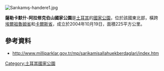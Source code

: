 [[Image:Sarıkamış-handere1.jpg|right]]
{{coord|40|18|07.27|N|42|36|52.04|E|display=title}}

'''薩勒卡默什-阿拉修克伯山國家公園'''是[[土耳其|土耳其]]的[[國家公園|國家公園]]，位於該國東北部，橫跨[[埃爾祖魯姆省|埃爾祖魯姆省]]和[[卡爾斯省|卡爾斯省]]，成立於2004年10月19日，面積225平方公里。

==參考資料==
* http://www.milliparklar.gov.tr/mp/sarikamisallahuekberdaglari/index.htm {{Wayback|url=http://www.milliparklar.gov.tr/mp/sarikamisallahuekberdaglari/index.htm |date=20131024032329 }}

{{Turkey-geo-stub}}
[[Category:土耳其國家公園|Category:土耳其國家公園]]
